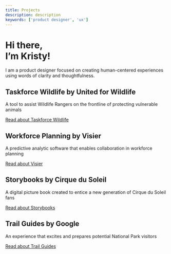 ```yaml
---
title: Projects
description: description
keywords: ['product designer', 'ux']
---
```



<SEO
  title={props.pageContext.frontmatter.title}
  description={props.pageContext.frontmatter.description}
  keywords={props.pageContext.frontmatter.keywords}
/>

# Hi there, <br/>I’m Kristy!

I am a product designer focused on creating human-centered experiences using words of clarity and thoughtfulness.

## Taskforce Wildlife by United for Wildlife

A tool to assist Wildlife Rangers on the frontline of protecting vulnerable animals

[Read about Taskforce Wildlife](/united-for-wildlife/)

## Workforce Planning by Visier

A predictive analytic software that enables collaboration in workforce planning

[Read about Visier](/visier/)

## Storybooks by Cirque du Soleil

A digital picture book created to entice a new generation of Cirque du Soleil fans

[Read about Storybooks](/cirque-du-soleil/)

## Trail Guides by Google

An experience that excites and prepares potential National Park visitors

[Read about Trail Guides](/google/)
